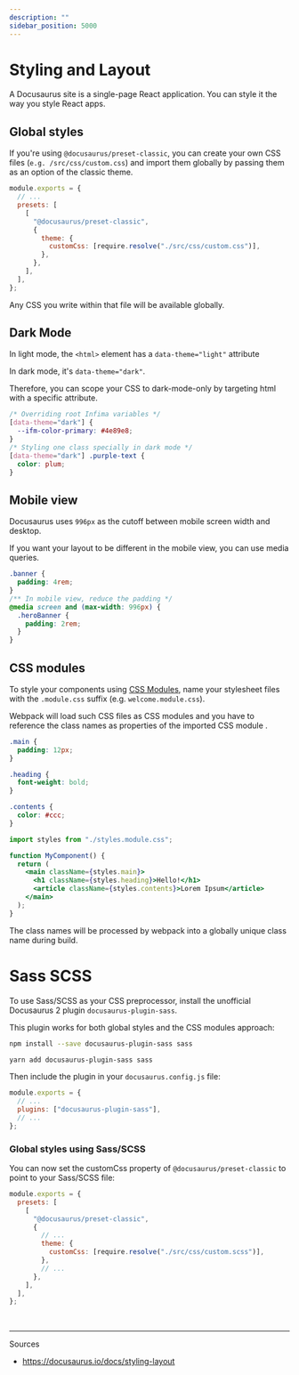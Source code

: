 ```yaml
---
description: ""
sidebar_position: 5000
---
```


# Styling and Layout

A Docusaurus site is a single-page React application. You can style it the way you style React apps.

## Global styles

If you're using `@docusaurus/preset-classic`, you can create your own CSS files (`e.g. /src/css/custom.css`)
and import them globally by passing them as an option of the classic theme.

```javascript title=docusaurus.config.js showLineNumbers
module.exports = {
  // ...
  presets: [
    [
      "@docusaurus/preset-classic",
      {
        theme: {
          customCss: [require.resolve("./src/css/custom.css")],
        },
      },
    ],
  ],
};
```

Any CSS you write within that file will be available globally.

## Dark Mode

In light mode, the `<html>` element has a `data-theme="light"` attribute

In dark mode, it's `data-theme="dark"`.

Therefore, you can scope your CSS to dark-mode-only by targeting html with a specific attribute.

```css title= showLineNumbers
/* Overriding root Infima variables */
[data-theme="dark"] {
  --ifm-color-primary: #4e89e8;
}
/* Styling one class specially in dark mode */
[data-theme="dark"] .purple-text {
  color: plum;
}
```

## Mobile view

Docusaurus uses `996px` as the <Color color="var(--secondary-font-color)"> cutoff </Color> between mobile screen width and desktop.

If you want your layout to be different in the mobile view, you can use media queries.

```css title= showLineNumbers
.banner {
  padding: 4rem;
}
/** In mobile view, reduce the padding */
@media screen and (max-width: 996px) {
  .heroBanner {
    padding: 2rem;
  }
}
```

## CSS modules

To style your components using [CSS Modules](https://github.com/css-modules/css-modules),
name your stylesheet files with the `.module.css` suffix (e.g. `welcome.module.css`).

Webpack will load such CSS files as CSS modules and you have to reference the class names as <Color color="var(--secondary-font-color)"> properties </Color> of the <Color color="var(--secondary-font-color)"> imported CSS module </Color>.

```css title=styles.module.css showLineNumbers
.main {
  padding: 12px;
}

.heading {
  font-weight: bold;
}

.contents {
  color: #ccc;
}
```

```jsx title=foo.jsx showLineNumbers
import styles from "./styles.module.css";

function MyComponent() {
  return (
    <main className={styles.main}>
      <h1 className={styles.heading}>Hello!</h1>
      <article className={styles.contents}>Lorem Ipsum</article>
    </main>
  );
}
```

<Admonition type="info" title="info">

The class names will be processed by webpack into a <Color color="var(--secondary-font-color)"> globally unique class name </Color> during build.

</Admonition>

# Sass SCSS

To use Sass/SCSS as your CSS preprocessor, install the unofficial Docusaurus 2 plugin `docusaurus-plugin-sass`.

This plugin works for both global styles and the CSS modules approach:

<Tabs>
<TabItem value="npm" label="npm">

```bash title=
npm install --save docusaurus-plugin-sass sass
```

</TabItem>
<TabItem value="yarn" label="yarn">

```bash title=
yarn add docusaurus-plugin-sass sass
```

</TabItem>
</Tabs>

Then include the plugin in your `docusaurus.config.js` file:

```javascript title=docusaurus.config.js showLineNumbers
module.exports = {
  // ...
  plugins: ["docusaurus-plugin-sass"],
  // ...
};
```

### Global styles using Sass/SCSS

You can now set the customCss property of `@docusaurus/preset-classic` to point to your Sass/SCSS file:

```javascript title=docusaurus.config.js showLineNumbers
module.exports = {
  presets: [
    [
      "@docusaurus/preset-classic",
      {
        // ...
        theme: {
          customCss: [require.resolve("./src/css/custom.scss")],
        },
        // ...
      },
    ],
  ],
};
```

<br />

---

Sources

- https://docusaurus.io/docs/styling-layout

